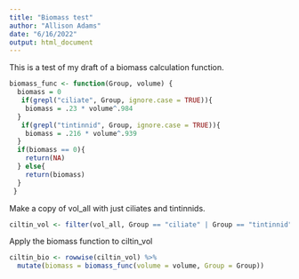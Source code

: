 ```yaml
---
title: "Biomass test"
author: "Allison Adams"
date: "6/16/2022"
output: html_document
---
```

This is a test of my draft of a biomass calculation function.

```r
biomass_func <- function(Group, volume) {
  biomass = 0
   if(grepl("ciliate", Group, ignore.case = TRUE)){
    biomass = .23 * volume^.984
  }
   if(grepl("tintinnid", Group, ignore.case = TRUE)){
    biomass = .216 * volume^.939
  }
  if(biomass == 0){
    return(NA)
  } else{
    return(biomass)
  }
 }
```

Make a copy of vol_all with just ciliates and tintinnids.
 
```r
ciltin_vol <- filter(vol_all, Group == "ciliate" | Group == "tintinnid")
```

Apply the biomass function to ciltin_vol
```r
ciltin_bio <- rowwise(ciltin_vol) %>% 
  mutate(biomass = biomass_func(volume = volume, Group = Group))
```

